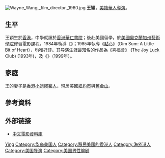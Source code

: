{{Otheruses|王颖}}
[[File:Wayne_Wang,_film_director,_1980.jpg|thumb]]
'''王穎'''{{BD|1949年|1月12日}}，[[美籍華人|美籍華人]][[導演|導演]]。

== 生平 ==
王穎生於[[香港|香港]]，中學就讀於[[香港華仁書院|香港華仁書院]]；後赴美國留學，於[[美國|美國]][[奥克兰_(加利福尼亚州)|奧克蘭]][[加州藝術學院_(三藩市灣區)|加州藝術學院]]修習電影課程。1984年執導《{{link-en|尋人|Chan Is Missing}}》；1985年執導《[[點心_(電影)|點心]]》（Dim Sum: A Little Bit of Heart），均獲好評。其导演生涯最知名的作品為《[[喜福會_(電影)|喜福會]]》 (The Joy Luck Club) (1993年)，及《{{Link-en|芳心天涯|Anywhere but Here (film)}}》（1999年）。

== 家庭 ==
王的妻子是[[香港小姐|香港小姐]][[繆騫人|繆騫人]]，現居美國[[紐約市|紐約市]]與[[舊金山|舊金山]]。

== 參考資料 ==
{{reflist}}

== 外部链接 ==
* [http://www.dianying.com/ 中文電影資料庫] {{Wayback|url=http://www.dianying.com/ |date=20061218012812 }}

{{Americans entertainment people-stub}}
{{王颖}}

{{Authority control}}
{{DEFAULTSORT:Wang}}
[[Category:王姓|Ying]]
[[Category:华裔美国人|Category:华裔美国人]]
[[Category:移民美國的香港人|Category:移民美國的香港人]]
[[Category:海外港人|Category:海外港人]]
[[Category:美国导演|Category:美国导演]]
[[Category:美国男性编剧|Category:美国男性编剧]]